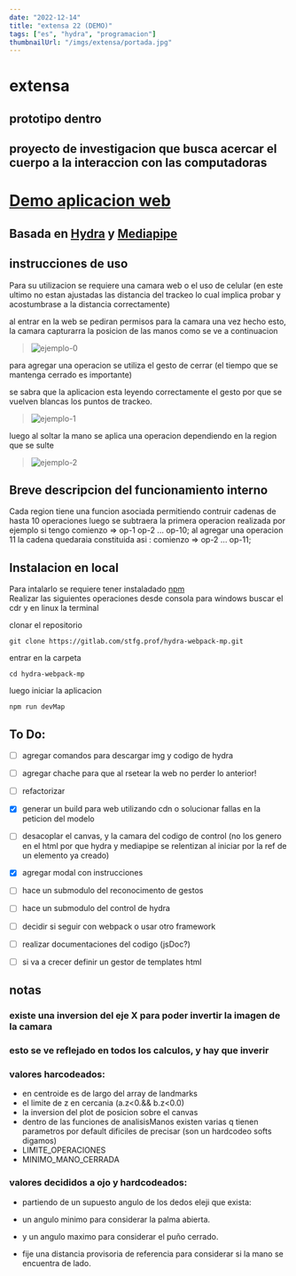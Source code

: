```yaml
---
date: "2022-12-14"
title: "extensa 22 (DEMO)"
tags: ["es", "hydra", "programacion"]
thumbnailUrl: "/imgs/extensa/portada.jpg"
---
```


# extensa
## prototipo dentro
## proyecto de investigacion que busca acercar el cuerpo a la interaccion con las computadoras 

# [Demo aplicacion web](https://santitfg.github.io/hydra-hand) 
## Basada en [Hydra](https://hydra.ojack.xyz/) y [Mediapipe](https://google.github.io/mediapipe/solutions/hands.html)


## instrucciones de uso 
Para su utilizacion se requiere una camara web o el uso de celular (en este ultimo no estan ajustadas las distancia del trackeo lo cual implica probar y acostumbrase a la distancia correctamente)

al entrar en la web se pediran permisos para la camara
una vez hecho esto, la camara capturarra la posicion de las manos como se ve a continuacion

> ![ejemplo-0](https://gitlab.com/stfg.prof/hydra-webpack-mp/-/raw/main/fotos/ejemplo-uso-0.jpg)

para agregar una operacion se utiliza el gesto de cerrar (el tiempo que se mantenga cerrado es importante)

se sabra que la aplicacion esta leyendo correctamente el gesto por que se vuelven blancas los puntos de trackeo.
> ![ejemplo-1](https://gitlab.com/stfg.prof/hydra-webpack-mp/-/raw/main/fotos/ejemplo-uso-1.jpg)

 luego al soltar la mano se aplica una operacion dependiendo en la region que se sulte


> ![ejemplo-2](https://gitlab.com/stfg.prof/hydra-webpack-mp/-/raw/main/fotos/ejemplo-uso-2.jpg)

## Breve descripcion del funcionamiento interno
Cada region tiene una funcion asociada
permitiendo contruir cadenas de hasta 10 operaciones
luego se subtraera la primera operacion realizada por ejemplo si tengo comienzo => op-1 op-2 ... op-10;
al agregar una operacion 11
la cadena quedaraia constituida asi :
comienzo => op-2 ... op-11;


## Instalacion en local
Para intalarlo se requiere tener instaladado [npm](https://www.npmjs.com/package/npm)  
Realizar las siguientes operaciones desde consola 
 para windows buscar el cdr y en linux la terminal

clonar el repositorio

    git clone https://gitlab.com/stfg.prof/hydra-webpack-mp.git

entrar en la carpeta

    cd hydra-webpack-mp

luego iniciar la aplicacion

    npm run devMap


## To Do:
- [ ] agregar comandos para descargar img y codigo de hydra
- [ ] agregar chache para que al rsetear la web no perder lo anterior!
- [ ] refactorizar
- [x] generar un build para web utilizando cdn o solucionar fallas en la peticion del modelo
- [ ] desacoplar el canvas, y la camara del codigo de control (no los genero en el html por que hydra y mediapipe se relentizan al iniciar por la ref de un elemento ya creado)
- [x] agregar modal con instrucciones
- [ ] hace un submodulo del reconocimento de gestos
- [ ] hace un submodulo del control de hydra
- [ ] decidir si seguir con webpack o usar otro framework
- [ ] realizar documentaciones del codigo (jsDoc?)
- [ ] si va a crecer definir un gestor de templates html




## notas 

### existe una inversion del eje X para poder invertir la imagen de la camara
### esto se ve reflejado en todos los calculos, y hay que inverir


### valores harcodeados:
* en centroide es de largo del array de landmarks
* el limite de z en cercania (a.z<0.&& b.z<0.0)
* la inversion del plot de posicion sobre el canvas
* dentro de las funciones de analisisManos existen varias q tienen parametros por default dificiles de precisar (son un hardcodeo softs digamos)
* LIMITE_OPERACIONES
* MINIMO_MANO_CERRADA

###  valores decididos a ojo y hardcodeados:
* partiendo de un supuesto angulo de los dedos eleji que exista:
* un angulo minimo para considerar la palma abierta.
* y un angulo maximo para considerar el puño cerrado. 

* fije una distancia provisoria de referencia para considerar si la mano se encuentra de lado.
